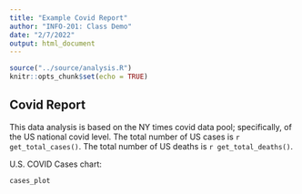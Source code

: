 ```yaml
---
title: "Example Covid Report"
author: "INFO-201: Class Demo"
date: "2/7/2022"
output: html_document
---
```


```r
source("../source/analysis.R")
knitr::opts_chunk$set(echo = TRUE)
```

## Covid Report

This data analysis is based on the NY times covid data pool; specifically, of the US national covid level. The total number of US cases is `r get_total_cases()`. The total number of US deaths is `r get_total_deaths()`.


U.S. COVID Cases chart:

```r
cases_plot
```
